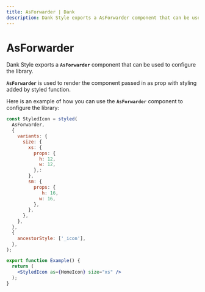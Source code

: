 ```yaml
---
title: AsForwarder | Dank
description: Dank Style exports a AsForwarder component that can be used to configure the library.
---
```



<Meta title="api/AsForwarder" />

# AsForwarder

Dank Style exports a **`AsForwarder`** component that can be used to configure the library.

**`AsForwarder`** is used to render the component passed in as prop with styling added by styled function.

Here is an example of how you can use the **`AsForwarder`** component to configure the library:

```jsx
const StyledIcon = styled(
  AsForwarder,
  {
    variants: {
      size: {
        xs: {
          props: {
            h: 12,
            w: 12,
          },:
        },
        sm: {
          props: {
             h: 16,
            w: 16,
          },
        },
      },
    },
  },
  {
    ancestorStyle: ['_icon'],
  },
);

export function Example() {
  return (
    <StyledIcon as={HomeIcon} size="xs" />
  );
}
```
